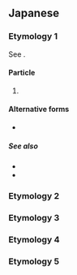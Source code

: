 {{also|がい}}
==Japanese==

===Etymology 1===
See {{m|ja|[[い#Etymology_2|い]]|tr=i}}.

====Particle====
{{ja-pos|particle}}

# {{lb|ja|familiar|men's speech}} {{n-g|Marks a non-[[rhetorical question]].}}
#: {{ja-usex|元%気'''かい'''？|げん%き '''かい'''？|Are you fine?}}
#: {{ja-usex|[[本%当]]に出%来るの'''かい'''？|ほん%とう に で%きる の '''かい'''？|Can you [[really]] do it?}}

====Alternative forms====
* {{q|less common}} {{ja-r|かえ}}

=====See also=====
* {{ja-r|だい}}
* {{ja-r|わい}}

===Etymology 2===
{{ja-see-kango|回|会|海|絵|界|開|階|改|械|快|解|灰|介|戒|怪|拐|悔|皆|塊|楷|潰|壊|懐|諧|芥|廻|恢|晦|魁|乖|偕|喙|誨|誡|粥}}

===Etymology 3===
{{ja-see|貝}}

===Etymology 4===
{{ja-see|櫂}}

===Etymology 5===
{{ja-see|甲斐}}